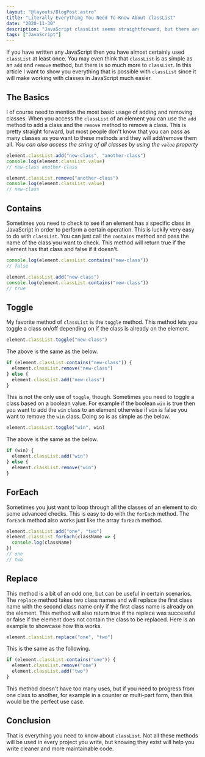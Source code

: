 ```yaml
---
layout: "@layouts/BlogPost.astro"
title: "Literally Everything You Need To Know About classList"
date: "2020-11-30"
description: "JavaScript classList seems straightforward, but there are actually multiple unique methods you probably don't know."
tags: ["JavaScript"]
---
```


If you have written any JavaScript then you have almost certainly used `classList` at least once. You may even think that `classList` is as simple as an `add` and `remove` method, but there is so much more to `classList`. In this article I want to show you everything that is possible with `classList` since it will make working with classes in JavaScript much easier.

## The Basics

I of course need to mention the most basic usage of adding and removing classes. When you access the `classList` of an element you can use the `add` method to add a class and the `remove` method to remove a class. This is pretty straight forward, but most people don't know that you can pass as many classes as you want to these methods and they will add/remove them all. _You can also access the string of all classes by using the `value` property_

```js
element.classList.add("new-class", "another-class")
console.log(element.classList.value)
// new-class another-class

element.classList.remove("another-class")
console.log(element.classList.value)
// new-class
```

## Contains

Sometimes you need to check to see if an element has a specific class in JavaScript in order to perform a certain operation. This is luckily very easy to do with `classList`. You can just call the `contains` method and pass the name of the class you want to check. This method will return true if the element has that class and false if it doesn't.

```js
console.log(element.classList.contains("new-class"))
// false

element.classList.add("new-class")
console.log(element.classList.contains("new-class"))
// true
```

## Toggle

My favorite method of `classList` is the `toggle` method. This method lets you toggle a class on/off depending on if the class is already on the element.

```js
element.classList.toggle("new-class")
```

The above is the same as the below.

```js
if (element.classList.contains("new-class")) {
  element.classList.remove("new-class")
} else {
  element.classList.add("new-class")
}
```

This is not the only use of `toggle`, though. Sometimes you need to toggle a class based on a boolean value. For example if the boolean `win` is true then you want to add the `win` class to an element otherwise if `win` is false you want to remove the `win` class. Doing so is as simple as the below.

```js
element.classList.toggle("win", win)
```

The above is the same as the below.

```js
if (win) {
  element.classList.add("win")
} else {
  element.classList.remove("win")
}
```

## ForEach

Sometimes you just want to loop through all the classes of an element to do some advanced checks. This is easy to do with the `forEach` method. The `forEach` method also works just like the array `forEach` method.

```js
element.classList.add("one", "two")
element.classList.forEach(className => {
  console.log(className)
})
// one
// two
```

## Replace

This method is a bit of an odd one, but can be useful in certain scenarios. The `replace` method takes two class names and will replace the first class name with the second class name only if the first class name is already on the element. This method will also return true if the replace was successful or false if the element does not contain the class to be replaced. Here is an example to showcase how this works.

```js
element.classList.replace("one", "two")
```

This is the same as the following.

```js
if (element.classList.contains("one")) {
  element.classList.remove("one")
  element.classList.add("two")
}
```

This method doesn't have too many uses, but if you need to progress from one class to another, for example in a counter or multi-part form, then this would be the perfect use case.

## Conclusion

That is everything you need to know about `classList`. Not all these methods will be used in every project you write, but knowing they exist will help you write cleaner and more maintainable code.
